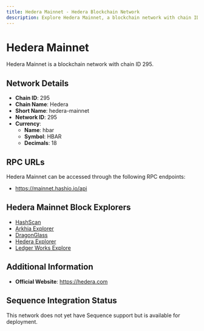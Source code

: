 ```yaml
--- 
title: Hedera Mainnet - Hedera Blockchain Network
description: Explore Hedera Mainnet, a blockchain network with chain ID 295. Learn about its native currency, hbar, and how to interact with the network.
---
```


# Hedera Mainnet

Hedera Mainnet is a blockchain network with chain ID 295.

## Network Details

- **Chain ID**: 295
- **Chain Name**: Hedera
- **Short Name**: hedera-mainnet
- **Network ID**: 295
- **Currency**: 
  - **Name**: hbar
  - **Symbol**: HBAR
  - **Decimals**: 18

## RPC URLs

Hedera Mainnet can be accessed through the following RPC endpoints:

- https://mainnet.hashio.io/api

## Hedera Mainnet Block Explorers

- [HashScan](https://hashscan.io/mainnet)
- [Arkhia Explorer](https://explorer.arkhia.io)
- [DragonGlass](https://app.dragonglass.me)
- [Hedera Explorer](https://hederaexplorer.io)
- [Ledger Works Explore](https://explore.lworks.io)

## Additional Information

- **Official Website**: https://hedera.com

## Sequence Integration Status

This network does not yet have Sequence support but is available for deployment.
